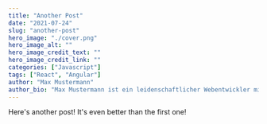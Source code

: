 ---
title: "Another Post"
date: "2021-07-24"
slug: "another-post"
hero_image: "./cover.png"
hero_image_alt: ""
hero_image_credit_text: ""
hero_image_credit_link: ""
categories: ["Javascript"]
tags: ["React", "Angular"]
author: "Max Mustermann"
author_bio: "Max Mustermann ist ein leidenschaftlicher Webentwickler mit mehr als 10 Jahren Erfahrung."
---

Here's another post! It's even better than the first one!